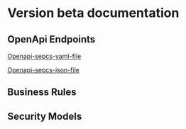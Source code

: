 
# Version beta documentation 


## OpenApi Endpoints

[Openapi-sepcs-yaml-file](openapi-beta.yaml)

[Openapi-sepcs-json-file](openapi-beta.json)

<SwaggerUI url="openapi-beta.json" />


## Business Rules

<BusinessRules />


## Security Models

<SecurityModels />